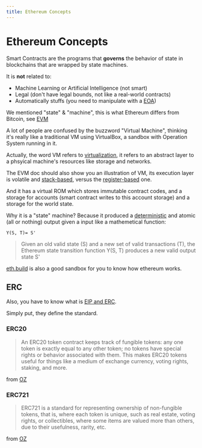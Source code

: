 ```yaml
---
title: Ethereum Concepts
---
```


# Ethereum Concepts

Smart Contracts are the programs that **governs** the behavior of state in
blockchains that are wrapped by state machines.

It is **not** related to:

- Machine Learning or Artificial Intelligence (not smart)
- Legal (don't have legal bounds, not like a real-world contracts)
- Automatically stuffs (you need to manipulate with a
  [EOA](https://ethereum.stackexchange.com/questions/5828/what-is-an-eoa-account))

We mentioned "state" & "machine", this is what Ethereum differs from Bitcoin,
see [EVM](https://ethereum.org/en/developers/docs/evm/)

A lot of people are confused by the buzzword "Virtual Machine", thinking it's
really like a traditional VM using VirtualBox, a sandbox with Operation System
running in it.

Actually, the word VM refers to
[virtualization](https://en.wikipedia.org/wiki/Virtualization), it refers to an
abstract layer to a phsyical machine's resources like storage and networks.

The EVM doc should also show you an illustration of VM, its execution layer is
volatile and
[stack-based](https://ethereum.stackexchange.com/questions/35628/why-is-the-ethereum-virtual-machine-designed-as-a-stack-based-language),
versus the [register-based](https://en.wikipedia.org/wiki/Register_machine) one.

And it has a virtual ROM which stores immutable contract codes, and a storage
for accounts (smart contract writes to this account storage) and a storage for
the world state.

Why it is a "state" machine? Because it produced a
[deterministic](https://en.wikipedia.org/wiki/Deterministic_system) and atomic
(all or nothing) output given a input like a mathemetical function:

```
Y(S, T)= S'
```

> Given an old valid state (S) and a new set of valid transactions (T), the
> Ethereum state transition function Y(S, T) produces a new valid output state
> S'

[eth.build](https://eth.build/) is also a good sandbox for you to know how
ethereum works.

## ERC

Also, you have to know what is
[EIP and ERC](https://www.coindesk.com/learn/what-are-eip-and-erc-and-how-are-they-connected/#:~:text=As%20stated%20in%20EIP%2D1,%2C%20networking%2C%20interface%20and%20ERC).

Simply put, they define the standard.

### ERC20

> An ERC20 token contract keeps track of fungible tokens: any one token is
> exactly equal to any other token; no tokens have special rights or behavior
> associated with them. This makes ERC20 tokens useful for things like a medium
> of exchange currency, voting rights, staking, and more.

from [OZ](https://docs.openzeppelin.com/contracts/4.x/erc20)

### ERC721

> ERC721 is a standard for representing ownership of non-fungible tokens, that
> is, where each token is unique, such as real estate, voting rights, or
> collectibles, where some items are valued more than others, due to their
> usefulness, rarity, etc.

from [OZ](https://docs.openzeppelin.com/contracts/4.x/erc721)
